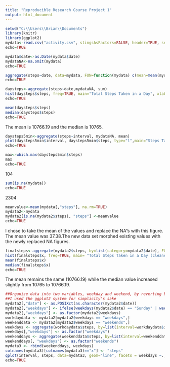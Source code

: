 ```yaml
---
title: "Reproducible Research Course Project 1"
output: html_document
---
```


```r
setwd("C:\\Users\\Brian\\Documents")
library(knitr)
library(ggplot2)
mydata<-read.csv("activity.csv", stingsAsFactors=FALSE, header=TRUE, sep=",")
echo=TRUE
```

```r
mydata$date<-as.Date(mydata$date)
mydataNA<-na.omit(mydata)
echo=TRUE
```

```r
aggregate(steps~date, data=mydata, FUN=function(mydata) c(mean=mean(mydata), count=length(mydata)))
echo=TRUE
```

```r
daysteps<-aggregate(steps~date,mydataNA, sum)
hist(daysteps$steps, freq=TRUE, main="Total Steps Taken in a Day", xlab="Steps", ylab="Frequency of occurance", ylim=c(0,30))
echo=TRUE
```

```r
mean(daysteps$steps)
median(daysteps$steps)
echo=TRUE
```
The mean is 10766.19 and the median is 10765.

```r
daysteps5min<-aggregate(steps~interval, mydataNA, mean)
plot(daysteps5min$interval, daysteps5min$steps, type="l",main="Steps Taken per 5-minute Interval", xlab="Time", ylab="Steps Taken", lwd=2)
echo=TRUE
```

```r
max<-which.max(daysteps5min$steps)
max
echo=TRUE
```
104

```r
sum(is.na(mydata))
echo=TRUE
```
2304

```r
meanvalue<-mean(mydata[,"steps"], na.rm=TRUE)
mydata2<-mydata
mydata2[is.na(mydata2$steps), "steps"] <-meanvalue
echo=TRUE
```
I chose to take the mean of the values and replace the NA"s with this figure. The mean value was 37.38.The new data set morphed existing values with the newly replaced NA figures.

```r
finalsteps<-aggregate(mydata2$steps, by=list(category=mydata2$date), FUN=sum)
hist(finalsteps$x, freq=TRUE, main= "Total Steps Taken in a Day (cleaned)", xlab="Steps", ylab="Frequency of occurance")
mean(finalsteps$x)
median(finalsteps$x)
echo=TRUE
```
The mean remains the same (10766.19) while the median value increased slightly from 10765 to 10766.19.


```r
##Organize data into two variables, weekday and weekend, by reverting back to original class and seperating it out
##I used the ggplot2 system for simplicity's sake
mydata2[,"date"] <- as.POSIXct(as.character(mydata2$date))
mydata2[,"weekdays"] <- ifelse(weekdays(mydata2$date) == "Sunday" | weekdays(mydata2$date) =="Saturday", "weekends", "weekdays")
mydata2[,"weekdays"] <- as.factor(mydata2$weekdays)
workdaydata <- mydata2[mydata2$weekdays == "weekdays",]
weekenddata <- mydata2[mydata2$weekdays == "weekends",]
weekdays <- aggregate(workdaydata$steps, by=list(interval=workdaydata$interval), FUN=mean, na.rm=TRUE)
weekdays[,"weekdays"] <- as.factor("weekdays")
weekenddays <- aggregate(weekenddata$steps, by=list(interval=weekenddata$interval), FUN=mean, na.rm=TRUE)
weekenddays[, "weekdays"] <- as.factor("weekends")
mydata3 <- rbind(weekenddays, weekdays)
colnames(mydata3)[colnames(mydata3)=="x"] <- "steps"
qplot(interval, steps, data=mydata3, geom="line", facets = weekdays ~., main="Average Steps taken per 5-,minute interval for Weekdays and Weekends")
echo=TRUE
```
